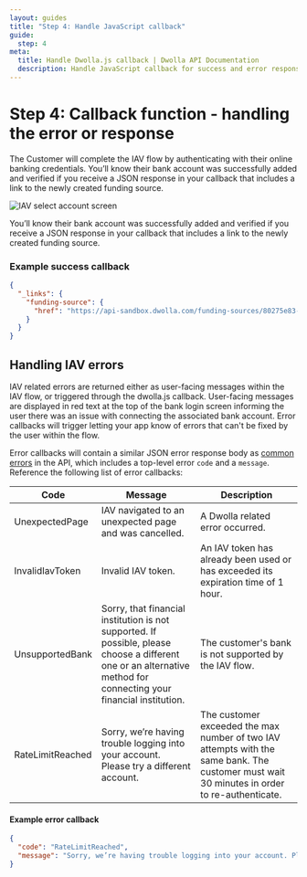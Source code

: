 ```yaml
---
layout: guides
title: "Step 4: Handle JavaScript callback"
guide:
  step: 4
meta:
  title: Handle Dwolla.js callback | Dwolla API Documentation
  description: Handle JavaScript callback for success and error responses for Dwolla.js, a powerful and secure bank account verification tool.
---
```



# Step 4: Callback function - handling the error or response

The Customer will complete the IAV flow by authenticating with their online banking credentials. You’ll know their bank account was successfully added and verified if you receive a JSON response in your callback that includes a link to the newly created funding source.

<Image src={iavSelectAccount} alt="IAV select account screen" />

You’ll know their bank account was successfully added and verified if you receive a JSON response in your callback that includes a link to the newly created funding source.

### Example success callback

```json
{
  "_links": {
    "funding-source": {
      "href": "https://api-sandbox.dwolla.com/funding-sources/80275e83-1f9d-4bf7-8816-2ddcd5ffc197"
    }
  }
}
```

## Handling IAV errors

IAV related errors are returned either as user-facing messages within the IAV flow, or triggered through the dwolla.js callback. User-facing messages are displayed in red text at the top of the bank login screen informing the user there was an issue with connecting the associated bank account. Error callbacks will trigger letting your app know of errors that can't be fixed by the user within the flow.

Error callbacks will contain a similar JSON error response body as [common errors](https://docs.dwolla.com/#errors) in the API, which includes a top-level error `code` and a `message`. Reference the following list of error callbacks:

| Code             | Message                                                                                                                                                            | Description                                                                                                                                 |
| ---------------- | ------------------------------------------------------------------------------------------------------------------------------------------------------------------ | ------------------------------------------------------------------------------------------------------------------------------------------- |
| UnexpectedPage   | IAV navigated to an unexpected page and was cancelled.                                                                                                             | A Dwolla related error occurred.                                                                                                            |
| InvalidIavToken  | Invalid IAV token.                                                                                                                                                 | An IAV token has already been used or has exceeded its expiration time of 1 hour.                                                           |
| UnsupportedBank  | Sorry, that financial institution is not supported. If possible, please choose a different one or an alternative method for connecting your financial institution. | The customer's bank is not supported by the IAV flow.                                                                                       |
| RateLimitReached | Sorry, we’re having trouble logging into your account. Please try a different account.                                                                             | The customer exceeded the max number of two IAV attempts with the same bank. The customer must wait 30 minutes in order to re-authenticate. |

#### **Example error callback**

```json
{
  "code": "RateLimitReached",
  "message": "Sorry, we’re having trouble logging into your account. Please try a different account."
}
```
